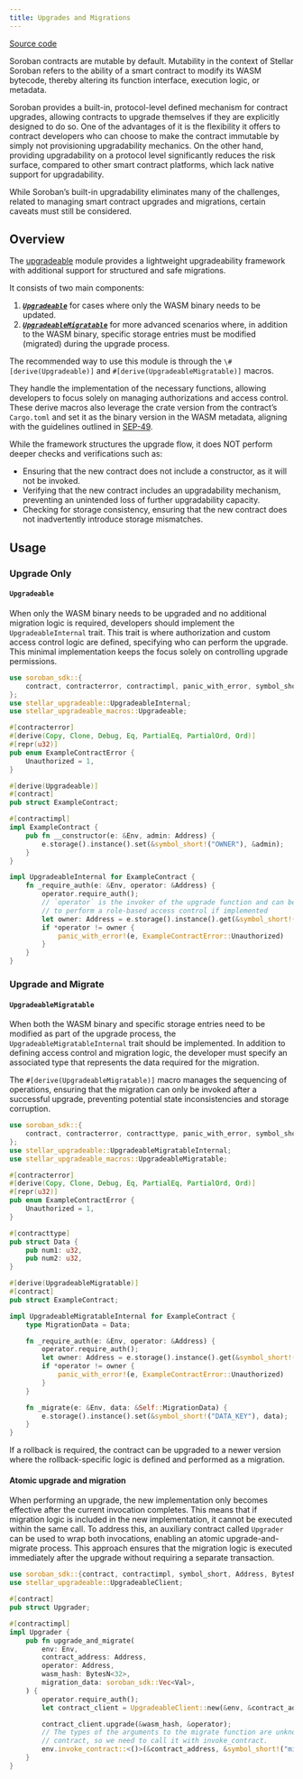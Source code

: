 ```yaml
---
title: Upgrades and Migrations
---
```


[Source code](https://github.com/OpenZeppelin/stellar-contracts/tree/main/packages/contract-utils/upgradeable)

Soroban contracts are mutable by default. Mutability in the context of Stellar Soroban refers to the ability of a smart
contract to modify its WASM bytecode, thereby altering its function interface, execution logic, or metadata.

Soroban provides a built-in, protocol-level defined mechanism for contract upgrades, allowing contracts to upgrade
themselves if they are explicitly designed to do so. One of the advantages of it is the flexibility it offers to
contract developers who can choose to make the contract immutable by simply not provisioning upgradability mechanics. On
the other hand, providing upgradability on a protocol level significantly reduces the risk surface, compared to other
smart contract platforms, which lack native support for upgradability.

While Soroban’s built-in upgradability eliminates many of the challenges, related to managing smart contract upgrades
and migrations, certain caveats must still be considered.

## Overview

The [upgradeable](https://github.com/OpenZeppelin/stellar-contracts/tree/main/packages/contract-utils/upgradeable) module
provides a lightweight upgradeability framework with additional support for structured and safe migrations.

It consists of two main components:

1. ***[`Upgradeable`](utils/upgradeable#upgrade_only)*** for cases where only the WASM binary needs to be updated.
2. ***[`UpgradeableMigratable`](utils/upgradeable#upgrade_and_migrate)*** for more advanced scenarios where, in addition to the WASM binary, specific storage entries
must be modified (migrated) during the upgrade process.

The recommended way to use this module is through the `\#[derive(Upgradeable)]` and `#[derive(UpgradeableMigratable)]`
macros.

They handle the implementation of the necessary functions, allowing developers to focus solely on managing authorizations
and access control. These derive macros also leverage the crate version from the contract’s `Cargo.toml` and set it as
the binary version in the WASM metadata, aligning with the guidelines outlined in
[SEP-49](https://github.com/stellar/stellar-protocol/blob/master/ecosystem%2Fsep-0049.md).



While the framework structures the upgrade flow, it does NOT perform deeper checks and verifications such as:

* Ensuring that the new contract does not include a constructor, as it will not be invoked.
* Verifying that the new contract includes an upgradability mechanism, preventing an unintended loss of further
  upgradability capacity.
* Checking for storage consistency, ensuring that the new contract does not inadvertently introduce storage mismatches.


## Usage

### Upgrade Only
#### `Upgradeable`

When only the WASM binary needs to be upgraded and no additional migration logic is required, developers should implement
the `UpgradeableInternal` trait. This trait is where authorization and custom access control logic are defined,
specifying who can perform the upgrade. This minimal implementation keeps the focus solely on controlling upgrade
permissions.

```rust
use soroban_sdk::{
    contract, contracterror, contractimpl, panic_with_error, symbol_short, Address, Env,
};
use stellar_upgradeable::UpgradeableInternal;
use stellar_upgradeable_macros::Upgradeable;

#[contracterror]
#[derive(Copy, Clone, Debug, Eq, PartialEq, PartialOrd, Ord)]
#[repr(u32)]
pub enum ExampleContractError {
    Unauthorized = 1,
}

#[derive(Upgradeable)]
#[contract]
pub struct ExampleContract;

#[contractimpl]
impl ExampleContract {
    pub fn __constructor(e: &Env, admin: Address) {
        e.storage().instance().set(&symbol_short!("OWNER"), &admin);
    }
}

impl UpgradeableInternal for ExampleContract {
    fn _require_auth(e: &Env, operator: &Address) {
        operator.require_auth();
        // `operator` is the invoker of the upgrade function and can be used
        // to perform a role-based access control if implemented
        let owner: Address = e.storage().instance().get(&symbol_short!("OWNER")).unwrap();
        if *operator != owner {
            panic_with_error!(e, ExampleContractError::Unauthorized)
        }
    }
}
```

### Upgrade and Migrate
#### `UpgradeableMigratable`

When both the WASM binary and specific storage entries need to be modified as part of the upgrade process, the
`UpgradeableMigratableInternal` trait should be implemented. In addition to defining access control and migration
logic, the developer must specify an associated type that represents the data required for the migration.

The `#[derive(UpgradeableMigratable)]` macro manages the sequencing of operations, ensuring that the migration can
only be invoked after a successful upgrade, preventing potential state inconsistencies and storage corruption.

```rust
use soroban_sdk::{
    contract, contracterror, contracttype, panic_with_error, symbol_short, Address, Env,
};
use stellar_upgradeable::UpgradeableMigratableInternal;
use stellar_upgradeable_macros::UpgradeableMigratable;

#[contracterror]
#[derive(Copy, Clone, Debug, Eq, PartialEq, PartialOrd, Ord)]
#[repr(u32)]
pub enum ExampleContractError {
    Unauthorized = 1,
}

#[contracttype]
pub struct Data {
    pub num1: u32,
    pub num2: u32,
}

#[derive(UpgradeableMigratable)]
#[contract]
pub struct ExampleContract;

impl UpgradeableMigratableInternal for ExampleContract {
    type MigrationData = Data;

    fn _require_auth(e: &Env, operator: &Address) {
        operator.require_auth();
        let owner: Address = e.storage().instance().get(&symbol_short!("OWNER")).unwrap();
        if *operator != owner {
            panic_with_error!(e, ExampleContractError::Unauthorized)
        }
    }

    fn _migrate(e: &Env, data: &Self::MigrationData) {
        e.storage().instance().set(&symbol_short!("DATA_KEY"), data);
    }
}
```

<Callout>
If a rollback is required, the contract can be upgraded to a newer version where the rollback-specific logic
is defined and performed as a migration.
</Callout>

#### Atomic upgrade and migration

When performing an upgrade, the new implementation only becomes effective after the current invocation completes.
This means that if migration logic is included in the new implementation, it cannot be executed within the same
call. To address this, an auxiliary contract called `Upgrader` can be used to wrap both invocations, enabling an
atomic upgrade-and-migrate process. This approach ensures that the migration logic is executed immediately after the
upgrade without requiring a separate transaction.

```rust
use soroban_sdk::{contract, contractimpl, symbol_short, Address, BytesN, Env, Val};
use stellar_upgradeable::UpgradeableClient;

#[contract]
pub struct Upgrader;

#[contractimpl]
impl Upgrader {
    pub fn upgrade_and_migrate(
        env: Env,
        contract_address: Address,
        operator: Address,
        wasm_hash: BytesN<32>,
        migration_data: soroban_sdk::Vec<Val>,
    ) {
        operator.require_auth();
        let contract_client = UpgradeableClient::new(&env, &contract_address);

        contract_client.upgrade(&wasm_hash, &operator);
        // The types of the arguments to the migrate function are unknown to this
        // contract, so we need to call it with invoke_contract.
        env.invoke_contract::<()>(&contract_address, &symbol_short!("migrate"), migration_data);
    }
}
```
